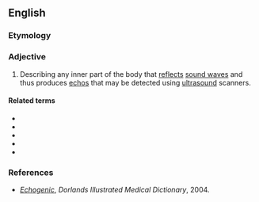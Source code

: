 ==English==

===Etymology===
{{suffix|en|echo|genic}}

===Adjective===
{{en-adj}}

# {{lb|en|medical}} Describing any inner part of the body that [[reflect]]s [[sound wave]]s and thus produces [[echo]]s that may be detected using [[ultrasound]] scanners.

====Related terms====
* {{l|en|echogenicity}}
* {{l|en|hyperechogenic}}
* {{l|en|hyperechogenicity}}
* {{l|en|hypoechogenic}}
* {{l|en|hypoechogenicity}}

===References===
* ''[https://web.archive.org/web/20071022120020/http://www.mercksource.com/pp/us/cns/cns_hl_dorlands.jspzQzpgzEzzSzppdocszSzuszSzcommonzSzdorlandszSzdorlandzSzdmd_e_01zPzhtm#12320902 Echogenic]'', ''Dorlands Illustrated Medical Dictionary'', 2004.